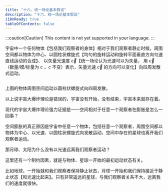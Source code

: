 ```yaml
---
title: "十六、统一场论基本假设"
description: "十六、统一场论基本假设"
i18nReady: true
tableOfContents: false
---
```



:::caution[Caution]
This content is not yet supported in your language.
:::


宇宙中一个任何物体【包括我们观察者的身体】相对于我们观察者静止时候，周围空间都以物体为中心、以圆柱状螺旋式【均匀的旋转运动和旋转平面垂直方向匀速直线运动的合成】、
以矢量光速度 $\vec{c}$【统一场论认为光速可以为矢量，
用 $\vec{c}$（数量/模/标量为 $c$ ，$c$ 不变）表示，矢量光速 $\vec{c}$ 的方向可以变化】向四周发散式运动。

<Image src={Section161} alt="" class=""  style="margin:0 auto;"/>

上图的物体周围空间运动以圆柱状螺旋式向四周发散。

以上说宇宙大爆炸理论是错误的，宇宙没有开始，没有结束，宇宙本来就存在着。

现代的宇宙大爆炸理论强力证据是——空间相对于任意一个观察者在膨胀是怎么一回事？

空间膨胀的真正原因是宇宙中任意一个物体，包括任意一个观察者，周围空间都以物体为中心、以光速、以圆柱状螺旋式向发散运动，空间中存在的星球也离开我们观察者运动。

那月球、太阳为什么没有以光速远离我们观察者运动？

这里还有一个制约因素，就是与物体、星球一开始的最初运动状态有关。

比如地球，一开始就和我们观察者保持静止状态，月球一开始和我们保持接近于静止状态【和光速比起来】。只有非常遥远的星球，与我们观察者关系不大，远离我们的速度就很快。
